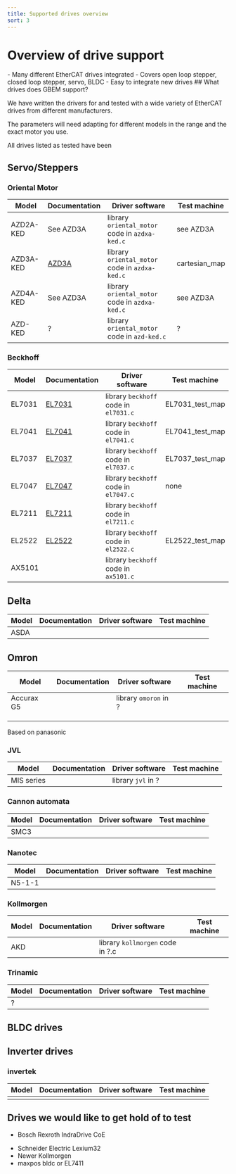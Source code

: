 ```yaml
---
title: Supported drives overview
sort: 3
---
```


# Overview of drive support
<Tldr>
    - Many different EtherCAT drives integrated
    - Covers open loop stepper, closed loop stepper, servo, BLDC
    - Easy to integrate new drives
</Tldr>
## What drives does GBEM support?

We have written the drivers for and tested with a wide variety of EtherCAT drives from different manufacturers.

The parameters will need adapting for different models in the range and the exact motor you use.

All drives listed as tested have been

## Servo/Steppers

### Oriental Motor

| Model     | Documentation            | Driver  software                               | Test machine  |
| --------- | ------------------------ | ---------------------------------------------- | ------------- |
| AZD2A-KED | See AZD3A                | library `oriental_motor` code in `azdxa-ked.c` | see AZD3A     |
| AZD3A-KED | [AZD3A](om_azd3a_ked.md) | library `oriental_motor` code in `azdxa-ked.c` | cartesian_map |
| AZD4A-KED | See AZD3A                | library `oriental_motor` code in `azdxa-ked.c` | see AZD3A     |
| AZD-KED   | ?                        | library `oriental_motor` code in `azd-ked.c`   | ?             |

### Beckhoff

| Model  | Documentation       | Driver  software                      | Test machine    |
| ------ | ------------------- | ------------------------------------- | --------------- |
| EL7031 | [EL7031](el7031.md) | library `beckhoff` code in `el7031.c` | EL7031_test_map |
| EL7041 | [EL7041](el7041.md) | library `beckhoff` code in `el7041.c` | EL7041_test_map |
| EL7037 | [EL7037](el7037.md) | library `beckhoff` code in `el7037.c` | EL7037_test_map |
| EL7047 | [EL7047](el7047.md) | library `beckhoff` code in `el7047.c` | none            |
| EL7211 | [EL7211](el7211.md) | library `beckhoff` code in `el7211.c` |                 |
| EL2522 | [EL2522](el2522.md) | library `beckhoff` code in `el2522.c` | EL2522_test_map |
| AX5101 |                     | library `beckhoff` code in `ax5101.c` |                 |

## Delta

| Model | Documentation | Driver  software | Test machine |
| ----- | ------------- | ---------------- | ------------ |
| ASDA  |               |                  |              |

## Omron

| Model      | Documentation | Driver  software      | Test machine |
| ---------- | ------------- | --------------------- | ------------ |
| Accurax G5 |               | library `omoron` in ? |              |
|            |               |                       |              |
|            |               |                       |              |
|            |               |                       |              |

Based on panasonic

### JVL

| Model      | Documentation | Driver  software   | Test machine |
| ---------- | ------------- | ------------------ | ------------ |
| MIS series |               | library `jvl` in ? |              |



### Cannon automata

| Model | Documentation | Driver  software | Test machine |
| ----- | ------------- | ---------------- | ------------ |
| SMC3  |               |                  |              |



### Nanotec

| Model  | Documentation | Driver  software | Test machine |
| ------ | ------------- | ---------------- | ------------ |
| N5-1-1 |               |                  |              |



### Kollmorgen

| Model | Documentation | Driver  software                 | Test machine |
| ----- | ------------- | -------------------------------- | ------------ |
| AKD   |               | library `kollmorgen` code in ?.c |              |

### Trinamic

| Model | Documentation | Driver  software | Test machine |
| ----- | ------------- | ---------------- | ------------ |
| ?     |               |                  |              |

## BLDC drives





## Inverter drives

### invertek

| Model | Documentation | Driver  software | Test machine |
| ----- | ------------- | ---------------- | ------------ |
|       |               |                  |              |

## Drives we would like to get hold of to test

* Bosch Rexroth IndraDrive CoE

- Schneider Electric Lexium32
- Newer Kollmorgen
- maxpos bldc or EL7411

